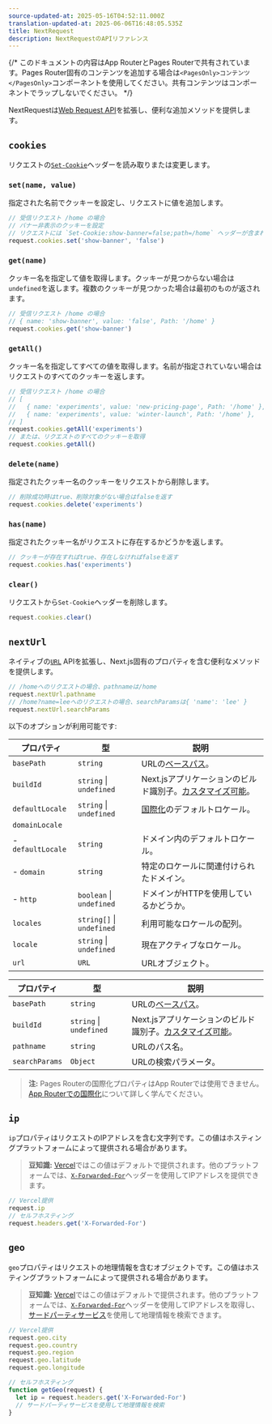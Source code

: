 ```yaml
---
source-updated-at: 2025-05-16T04:52:11.000Z
translation-updated-at: 2025-06-06T16:48:05.535Z
title: NextRequest
description: NextRequestのAPIリファレンス
---
```


{/* このドキュメントの内容はApp RouterとPages Routerで共有されています。Pages Router固有のコンテンツを追加する場合は`<PagesOnly>コンテンツ</PagesOnly>`コンポーネントを使用してください。共有コンテンツはコンポーネントでラップしないでください。 */}

NextRequestは[Web Request API](https://developer.mozilla.org/docs/Web/API/Request)を拡張し、便利な追加メソッドを提供します。

## `cookies`

リクエストの[`Set-Cookie`](https://developer.mozilla.org/docs/Web/HTTP/Headers/Set-Cookie)ヘッダーを読み取りまたは変更します。

### `set(name, value)`

指定された名前でクッキーを設定し、リクエストに値を追加します。

```ts
// 受信リクエスト /home の場合
// バナー非表示のクッキーを設定
// リクエストには `Set-Cookie:show-banner=false;path=/home` ヘッダーが含まれる
request.cookies.set('show-banner', 'false')
```

### `get(name)`

クッキー名を指定して値を取得します。クッキーが見つからない場合は`undefined`を返します。複数のクッキーが見つかった場合は最初のものが返されます。

```ts
// 受信リクエスト /home の場合
// { name: 'show-banner', value: 'false', Path: '/home' }
request.cookies.get('show-banner')
```

### `getAll()`

クッキー名を指定してすべての値を取得します。名前が指定されていない場合はリクエストのすべてのクッキーを返します。

```ts
// 受信リクエスト /home の場合
// [
//   { name: 'experiments', value: 'new-pricing-page', Path: '/home' },
//   { name: 'experiments', value: 'winter-launch', Path: '/home' },
// ]
request.cookies.getAll('experiments')
// または、リクエストのすべてのクッキーを取得
request.cookies.getAll()
```

### `delete(name)`

指定されたクッキー名のクッキーをリクエストから削除します。

```ts
// 削除成功時はtrue、削除対象がない場合はfalseを返す
request.cookies.delete('experiments')
```

### `has(name)`

指定されたクッキー名がリクエストに存在するかどうかを返します。

```ts
// クッキーが存在すればtrue、存在しなければfalseを返す
request.cookies.has('experiments')
```

### `clear()`

リクエストから`Set-Cookie`ヘッダーを削除します。

```ts
request.cookies.clear()
```

## `nextUrl`

ネイティブの[`URL`](https://developer.mozilla.org/docs/Web/API/URL) APIを拡張し、Next.js固有のプロパティを含む便利なメソッドを提供します。

```ts
// /homeへのリクエストの場合、pathnameは/home
request.nextUrl.pathname
// /home?name=leeへのリクエストの場合、searchParamsは{ 'name': 'lee' }
request.nextUrl.searchParams
```

以下のオプションが利用可能です:

<PagesOnly>

| プロパティ        | 型                      | 説明                                                                                                                         |
| ----------------- | ----------------------- | --------------------------------------------------------------------------------------------------------------------------- |
| `basePath`        | `string`                | URLの[ベースパス](/docs/pages/api-reference/next-config-js/basePath)。                                                     |
| `buildId`         | `string` \| `undefined` | Next.jsアプリケーションのビルド識別子。[カスタマイズ可能](/docs/pages/api-reference/next-config-js/generateBuildId)。       |
| `defaultLocale`   | `string` \| `undefined` | [国際化](/docs/pages/building-your-application/routing/internationalization)のデフォルトロケール。                          |
| `domainLocale`    |                         |                                                                                                                             |
| - `defaultLocale` | `string`                | ドメイン内のデフォルトロケール。                                                                                            |
| - `domain`        | `string`                | 特定のロケールに関連付けられたドメイン。                                                                                    |
| - `http`          | `boolean` \| `undefined`| ドメインがHTTPを使用しているかどうか。                                                                                      |
| `locales`         | `string[]` \| `undefined` | 利用可能なロケールの配列。                                                                                                  |
| `locale`          | `string` \| `undefined` | 現在アクティブなロケール。                                                                                                  |
| `url`             | `URL`                   | URLオブジェクト。                                                                                                           |

</PagesOnly>

<AppOnly>

| プロパティ       | 型                    | 説明                                                                                                                     |
| ---------------- | --------------------- | ----------------------------------------------------------------------------------------------------------------------- |
| `basePath`       | `string`              | URLの[ベースパス](/docs/app/api-reference/next-config-js/basePath)。                                                   |
| `buildId`        | `string` \| `undefined` | Next.jsアプリケーションのビルド識別子。[カスタマイズ可能](/docs/app/api-reference/next-config-js/generateBuildId)。    |
| `pathname`       | `string`              | URLのパス名。                                                                                                          |
| `searchParams`   | `Object`              | URLの検索パラメータ。                                                                                                  |

> **注:** Pages Routerの国際化プロパティはApp Routerでは使用できません。[App Routerでの国際化](/docs/app/building-your-application/routing/internationalization)について詳しく学んでください。

</AppOnly>

## `ip`

`ip`プロパティはリクエストのIPアドレスを含む文字列です。この値はホスティングプラットフォームによって提供される場合があります。

> **豆知識:** [Vercel](https://vercel.com/docs/frameworks/nextjs?utm_source=next-site&utm_medium=docs&utm_campaign=next-website)ではこの値はデフォルトで提供されます。他のプラットフォームでは、[`X-Forwarded-For`](https://developer.mozilla.org/docs/Web/HTTP/Headers/X-Forwarded-For)ヘッダーを使用してIPアドレスを提供できます。

```ts
// Vercel提供
request.ip
// セルフホスティング
request.headers.get('X-Forwarded-For')
```

## `geo`

`geo`プロパティはリクエストの地理情報を含むオブジェクトです。この値はホスティングプラットフォームによって提供される場合があります。

> **豆知識:** [Vercel](https://vercel.com/docs/frameworks/nextjs?utm_source=next-site&utm_medium=docs&utm_campaign=next-website)ではこの値はデフォルトで提供されます。他のプラットフォームでは、[`X-Forwarded-For`](https://developer.mozilla.org/docs/Web/HTTP/Headers/X-Forwarded-For)ヘッダーを使用してIPアドレスを取得し、[サードパーティサービス](https://ip-api.com/)を使用して地理情報を検索できます。

```ts
// Vercel提供
request.geo.city
request.geo.country
request.geo.region
request.geo.latitude
request.geo.longitude

// セルフホスティング
function getGeo(request) {
  let ip = request.headers.get('X-Forwarded-For')
  // サードパーティサービスを使用して地理情報を検索
}
```